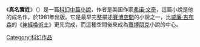 {{Unreferenced|time=2019-10-06T03:22:48+00:00}}
{{Infobox book <!--See [[Wikipedia:WikiProject_Novels|Wikipedia:WikiProject Novels]]-->
| name              = 真名實姓<br/>''True Names''
| author            = [[弗諾·文奇|弗諾·文奇]]
| image             = True names book.jpg
| country           = 美國
| language          = 英語
| series            = Binary Star #5, ed. James R. Frenkel
| publication_type  =
| media_type        = [[中篇小說|中篇小說]]
| preceded_by       =
| followed_by       =
| genre = [[科幻|科幻]]、[[賽博朋克|賽博朋克]]
| isbn = 0-440-10757-1
| release_date = 1981年（{{link-en|戴爾出版社|Dell Publishing}}）
}}
《'''真名實姓'''》（{{lang-en|''True Names''}}）是一篇[[科幻|科幻]][[中篇小說|中篇小說]]，作者是美国作家[[弗诺·文奇|弗诺·文奇]]，這篇小說是他的成名作，於1981年出版。它是最早完整描述[[賽博空間|賽博空間]]的小說之一，比[[威廉·吉布森|威廉·吉布森]]的《[[神經喚術士|神經喚術士]]》更先完成，而這種空間後來成為[[賽博朋克|賽博朋克]]小說的中心。

{{Novel-stub}}

[[Category:科幻作品|Category:科幻作品]]